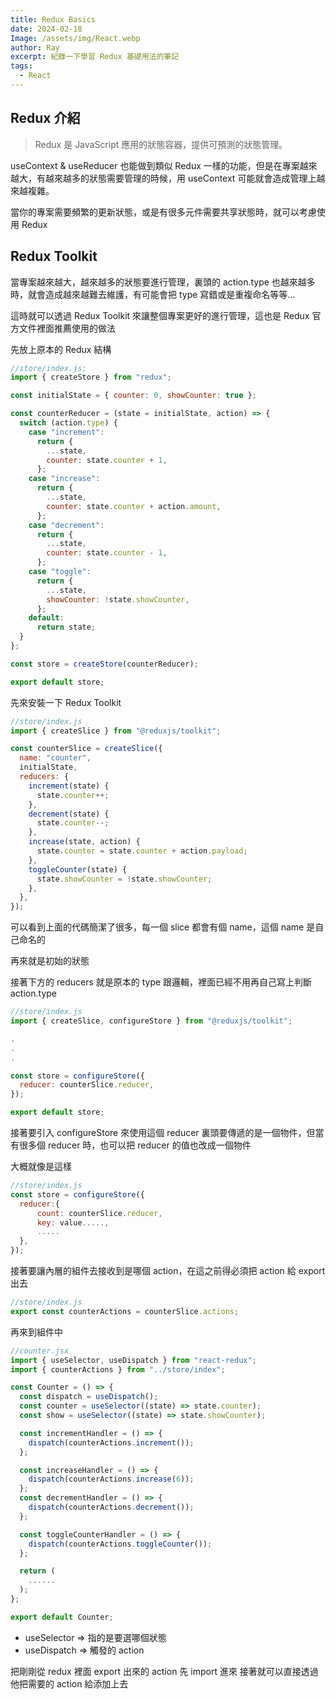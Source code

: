 ```yaml
---
title: Redux Basics
date: 2024-02-18
Image: /assets/img/React.webp
author: Ray
excerpt: 紀錄一下學習 Redux 基礎用法的筆記
tags:
  - React
---
```


## Redux 介紹

> Redux 是 JavaScript 應用的狀態容器，提供可預測的狀態管理。

useContext & useReducer 也能做到類似 Redux 一樣的功能，但是在專案越來越大，有越來越多的狀態需要管理的時候，用 useContext 可能就會造成管理上越來越複雜。

當你的專案需要頻繁的更新狀態，或是有很多元件需要共享狀態時，就可以考慮使用 Redux

## Redux Toolkit

當專案越來越大，越來越多的狀態要進行管理，裏頭的 action.type 也越來越多時，就會造成越來越難去維護，有可能會把 type 寫錯或是重複命名等等...

這時就可以透過 Redux Toolkit 來讓整個專案更好的進行管理，這也是 Redux 官方文件裡面推薦使用的做法

先放上原本的 Redux 結構

```javascript
//store/index.js;
import { createStore } from "redux";

const initialState = { counter: 0, showCounter: true };

const counterReducer = (state = initialState, action) => {
  switch (action.type) {
    case "increment":
      return {
        ...state,
        counter: state.counter + 1,
      };
    case "increase":
      return {
        ...state,
        counter: state.counter + action.amount,
      };
    case "decrement":
      return {
        ...state,
        counter: state.counter - 1,
      };
    case "toggle":
      return {
        ...state,
        showCounter: !state.showCounter,
      };
    default:
      return state;
  }
};

const store = createStore(counterReducer);

export default store;
```

先來安裝一下 Redux Toolkit

<Snippet text="npm install @reduxjs/toolkit" />

```javascript
//store/index.js
import { createSlice } from "@reduxjs/toolkit";

const counterSlice = createSlice({
  name: "counter",
  initialState,
  reducers: {
    increment(state) {
      state.counter++;
    },
    decrement(state) {
      state.counter--;
    },
    increase(state, action) {
      state.counter = state.counter + action.payload;
    },
    toggleCounter(state) {
      state.showCounter = !state.showCounter;
    },
  },
});
```

可以看到上面的代碼簡潔了很多，每一個 slice 都會有個 name，這個 name 是自己命名的

再來就是初始的狀態

接著下方的 reducers 就是原本的 type 跟邏輯，裡面已經不用再自己寫上判斷 action.type

```javascript
//store/index.js
import { createSlice, configureStore } from "@reduxjs/toolkit";

.
.
.

const store = configureStore({
  reducer: counterSlice.reducer,
});

export default store;

```

接著要引入 configureStore 來使用這個 reducer
裏頭要傳遞的是一個物件，但當有很多個 reducer 時，也可以把 reducer 的值也改成一個物件

大概就像是這樣

```javascript
//store/index.js
const store = configureStore({
  reducer:{
      count: counterSlice.reducer,
      key: value.....,
      .....
  },
});
```

接著要讓內層的組件去接收到是哪個 action，在這之前得必須把 action 給 export 出去

```javascript
//store/index.js
export const counterActions = counterSlice.actions;
```

再來到組件中

```javascript
//counter.jsx
import { useSelector, useDispatch } from "react-redux";
import { counterActions } from "../store/index";

const Counter = () => {
  const dispatch = useDispatch();
  const counter = useSelector((state) => state.counter);
  const show = useSelector((state) => state.showCounter);

  const incrementHandler = () => {
    dispatch(counterActions.increment());
  };

  const increaseHandler = () => {
    dispatch(counterActions.increase(6));
  };
  const decrementHandler = () => {
    dispatch(counterActions.decrement());
  };

  const toggleCounterHandler = () => {
    dispatch(counterActions.toggleCounter());
  };

  return (
    ......
  );
};

export default Counter;
```

- useSelector => 指的是要選哪個狀態
- useDispatch => 觸發的 action

把剛剛從 redux 裡面 export 出來的 action 先 import 進來
接著就可以直接透過他把需要的 action 給添加上去

<CodeEmbed
  id="89r4q5?view=Editor+%2B+Preview&module=%2Fsrc%2Fstore%2Ftodoslice.js"
  title="React-Redux"
  type="1"
/>
